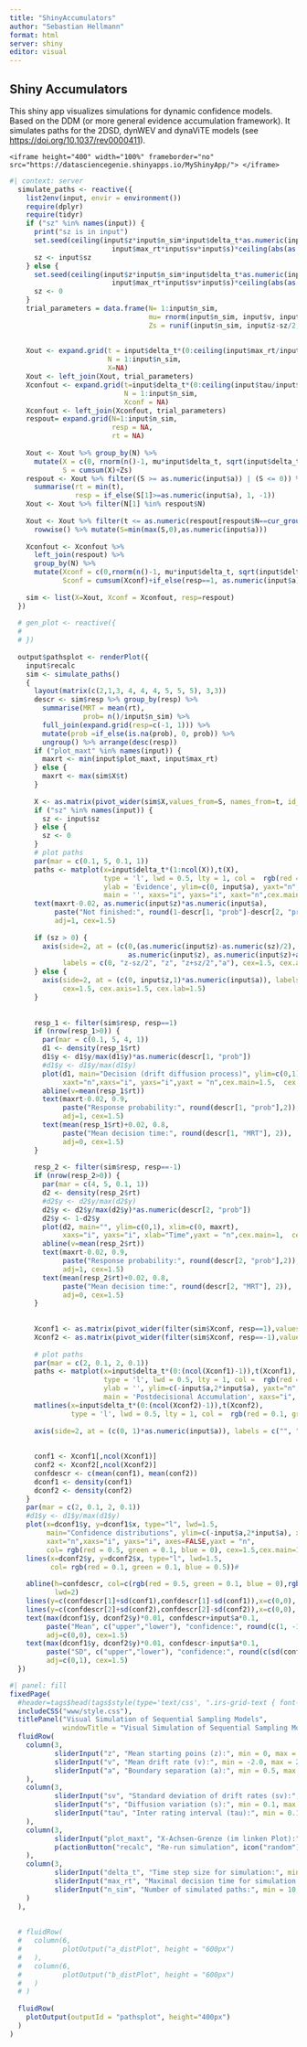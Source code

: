 ```yaml
---
title: "ShinyAccumulators"
author: "Sebastian Hellmann"
format: html
server: shiny
editor: visual
---
```


## Shiny Accumulators

This shiny app visualizes simulations for dynamic confidence models. Based on the DDM (or more general evidence accumulation framework). It simulates paths for the 2DSD, dynWEV and dynaViTE models (see <https://doi.org/10.1037/rev0000411>).

```         
<iframe height="400" width="100%" frameborder="no" src="https://datasciencegenie.shinyapps.io/MyShinyApp/"> </iframe>
```

```r
#| context: server
  simulate_paths <- reactive({
    list2env(input, envir = environment())
    require(dplyr)
    require(tidyr)
    if ("sz" %in% names(input)) {
      print("sz is in input")
      set.seed(ceiling(input$z*input$n_sim*input$delta_t*as.numeric(input$a)*input$v*input$tau*
                         input$max_rt*input$sv*input$s)*ceiling(abs(as.numeric(Sys.time())-round(as.numeric(Sys.time()), -2))+if_else(is.null(input$recalc), 1, 2)))
      sz <- input$sz
    } else {
      set.seed(ceiling(input$z*input$n_sim*input$delta_t*as.numeric(input$a)*input$v*input$tau*
                         input$max_rt*input$sv*input$s)*ceiling(abs(as.numeric(Sys.time())-round(as.numeric(Sys.time()), -2))+if_else(is.null(input$recalc), 1, 2)))
      sz <- 0
    }
    trial_parameters = data.frame(N= 1:input$n_sim,
                                  mu= rnorm(input$n_sim, input$v, input$sv),
                                  Zs = runif(input$n_sim, input$z-sz/2, input$z+sz/2)*as.numeric(input$a))
    
    
    Xout <- expand.grid(t = input$delta_t*(0:ceiling(input$max_rt/input$delta_t)),
                        N = 1:input$n_sim,
                        X=NA)
    Xout <- left_join(Xout, trial_parameters)
    Xconfout <- expand.grid(t=input$delta_t*(0:ceiling(input$tau/input$delta_t)),
                            N = 1:input$n_sim,
                            Xconf = NA)
    Xconfout <- left_join(Xconfout, trial_parameters)
    respout= expand.grid(N=1:input$n_sim,
                         resp = NA,
                         rt = NA)
    
    Xout <- Xout %>% group_by(N) %>%
      mutate(X = c(0, rnorm(n()-1, mu*input$delta_t, sqrt(input$delta_t)*input$s)),
             S = cumsum(X)+Zs)
    respout <- Xout %>% filter((S >= as.numeric(input$a)) | (S <= 0)) %>%
      summarise(rt = min(t),
                resp = if_else(S[1]>=as.numeric(input$a), 1, -1))
    Xout <- Xout %>% filter(N[1] %in% respout$N)
    
    Xout <- Xout %>% filter(t <= as.numeric(respout[respout$N==cur_group_id(), c("rt")])) %>%
      rowwise() %>% mutate(S=min(max(S,0),as.numeric(input$a)))
    
    Xconfout <- Xconfout %>%
      left_join(respout) %>%
      group_by(N) %>%
      mutate(Xconf = c(0,rnorm(n()-1, mu*input$delta_t, sqrt(input$delta_t)*input$s)),
             Sconf = cumsum(Xconf)+if_else(resp==1, as.numeric(input$a), 0))
    
    sim <- list(X=Xout, Xconf = Xconfout, resp=respout)
  })
  
  # gen_plot <- reactive({
  #   
  # })
  
  output$pathsplot <- renderPlot({
    input$recalc
    sim <- simulate_paths()
    {  
      layout(matrix(c(2,1,3, 4, 4, 4, 5, 5, 5), 3,3))
      descr <- sim$resp %>% group_by(resp) %>%
        summarise(MRT = mean(rt), 
                  prob= n()/input$n_sim) %>%
        full_join(expand.grid(resp=c(-1, 1))) %>%
        mutate(prob =if_else(is.na(prob), 0, prob)) %>% 
        ungroup() %>% arrange(desc(resp))
      if ("plot_maxt" %in% names(input)) {
        maxrt <- min(input$plot_maxt, input$max_rt)
      } else {
        maxrt <- max(sim$X$t)
      }
      
      X <- as.matrix(pivot_wider(sim$X,values_from=S, names_from=t, id_cols = N))[,-1]
      if ("sz" %in% names(input)) {
        sz <- input$sz
      } else {
        sz <- 0 
      }
      # plot paths
      par(mar = c(0.1, 5, 0.1, 1))
      paths <- matplot(x=input$delta_t*(1:ncol(X)),t(X),
                       type = 'l', lwd = 0.5, lty = 1, col =  rgb(red = 0, green = 0, blue = 0, alpha = min(1, 500/input$n_sim*0.1)),
                       ylab = 'Evidence', ylim=c(0, input$a), yaxt="n", xlim=c(0, maxrt),xlab = '', 
                       main = '', xaxs="i", yaxs="i", xaxt="n",cex.main=1.5,  cex.axis=1.5, cex.lab=1.5)
      text(maxrt-0.02, as.numeric(input$z)*as.numeric(input$a),
           paste("Not finished:", round(1-descr[1, "prob"]-descr[2, "prob"],2)),
           adj=1, cex=1.5) 
      
      if (sz > 0) {
        axis(side=2, at = (c(0,(as.numeric(input$z)-as.numeric(sz)/2), 
                             as.numeric(input$z), as.numeric(input$z)+as.numeric(sz)/2,1)*as.numeric(input$a)), 
             labels = c(0, "z-sz/2", "z", "z+sz/2","a"), cex=1.5, cex.axis=1.5, cex.lab=1.5)
      } else {
        axis(side=2, at = (c(0, input$z,1)*as.numeric(input$a)), labels = c(0, "z", "a"), 
             cex=1.5, cex.axis=1.5, cex.lab=1.5)
      }
      
      
      resp_1 <- filter(sim$resp, resp==1)
      if (nrow(resp_1>0)) {
        par(mar = c(0.1, 5, 4, 1))
        d1 <- density(resp_1$rt)
        d1$y <- d1$y/max(d1$y)*as.numeric(descr[1, "prob"])
        #d1$y <- d1$y/max(d1$y)
        plot(d1, main="Decision (drift diffusion process)", ylim=c(0,1), xlim=c(0, maxrt),
             xaxt="n",xaxs="i", yaxs="i",yaxt = "n",cex.main=1.5,  cex.axis=1.5, cex.lab=1.5)#  
        abline(v=mean(resp_1$rt))
        text(maxrt-0.02, 0.9,
             paste("Response probability:", round(descr[1, "prob"],2)),
             adj=1, cex=1.5) 
        text(mean(resp_1$rt)+0.02, 0.8,
             paste("Mean decision time:", round(descr[1, "MRT"], 2)),
             adj=0, cex=1.5) 
      }
      
      resp_2 <- filter(sim$resp, resp==-1)
      if (nrow(resp_2>0)) {
        par(mar = c(4, 5, 0.1, 1))
        d2 <- density(resp_2$rt)
        #d2$y <- d2$y/max(d2$y)
        d2$y <- d2$y/max(d2$y)*as.numeric(descr[2, "prob"])
        d2$y <- 1-d2$y
        plot(d2, main="", ylim=c(0,1), xlim=c(0, maxrt),
             xaxs="i", yaxs="i", xlab="Time",yaxt = "n",cex.main=1,  cex.axis=1, cex.lab=1.5)
        abline(v=mean(resp_2$rt))
        text(maxrt-0.02, 0.9,
             paste("Response probability:", round(descr[2, "prob"],2)),
             adj=1, cex=1.5) 
        text(mean(resp_2$rt)+0.02, 0.8,
             paste("Mean decision time:", round(descr[2, "MRT"], 2)),
             adj=0, cex=1.5)
      }
      
      
      Xconf1 <- as.matrix(pivot_wider(filter(sim$Xconf, resp==1),values_from=Sconf, names_from=t, id_cols = N))[,-1]
      Xconf2 <- as.matrix(pivot_wider(filter(sim$Xconf, resp==-1),values_from=Sconf, names_from=t, id_cols = N))[,-1]
      
      # plot paths
      par(mar = c(2, 0.1, 2, 0.1))
      paths <- matplot(x=input$delta_t*(0:(ncol(Xconf1)-1)),t(Xconf1),
                       type = 'l', lwd = 0.5, lty = 1, col =  rgb(red = 0.5, green = 0.1, blue = 0, alpha = 500/input$n_sim*0.1),
                       ylab = '', ylim=c(-input$a,2*input$a), yaxt="n", xlim=c(0, input$tau),xlab = '', 
                       main = 'Postdecisional Accumulation', xaxs="i", yaxs="i", xaxt="n",cex.main=1.5,  cex.axis=1.5, cex.lab=1.5)
      matlines(x=input$delta_t*(0:(ncol(Xconf2)-1)),t(Xconf2),
               type = 'l', lwd = 0.5, lty = 1, col =  rgb(red = 0.1, green = 0.1, blue = 0.5, alpha = 500/input$n_sim*0.1))
      
      axis(side=2, at = (c(0, 1)*as.numeric(input$a)), labels = c("", ""), cex=1.5)
      
      
      conf1 <- Xconf1[,ncol(Xconf1)]
      conf2 <- Xconf2[,ncol(Xconf2)]
      confdescr <- c(mean(conf1), mean(conf2))
      dconf1 <- density(conf1)
      dconf2 <- density(conf2)
    }   
    par(mar = c(2, 0.1, 2, 0.1))
    #d1$y <- d1$y/max(d1$y)
    plot(x=dconf1$y, y=dconf1$x, type="l", lwd=1.5,
         main="Confidence distributions", ylim=c(-input$a,2*input$a), xlim=c(0, max(dconf1$y, dconf2$y)*1.02),
         xaxt="n",xaxs="i", yaxs="i", axes=FALSE,yaxt = "n", 
         col= rgb(red = 0.5, green = 0.1, blue = 0), cex=1.5,cex.main=1.5,  cex.axis=1.5, cex.lab=1.5)#
    lines(x=dconf2$y, y=dconf2$x, type="l", lwd=1.5,
          col= rgb(red = 0.1, green = 0.1, blue = 0.5))#  
    
    abline(h=confdescr, col=c(rgb(red = 0.5, green = 0.1, blue = 0),rgb(red = 0.1, green = 0.1, blue = 0.5)),
           lwd=2)
    lines(y=c(confdescr[1]+sd(conf1),confdescr[1]-sd(conf1)),x=c(0,0), type="l", lwd=8, col= rgb(red = 0.5, green = 0.1, blue = 0, alpha=0.5))
    lines(y=c(confdescr[2]+sd(conf2),confdescr[2]-sd(conf2)),x=c(0,0), type="l", lwd=8, col= rgb(red = 0.1, green = 0.1, blue = 0.5, alpha=0.5))
    text(max(dconf1$y, dconf2$y)*0.01, confdescr+input$a*0.1,
         paste("Mean", c("upper","lower"), "confidence:", round(c(1, -1)*confdescr-c(input$a, 0),2)),
         adj=c(0,0), cex=1.5)
    text(max(dconf1$y, dconf2$y)*0.01, confdescr-input$a*0.1,
         paste("SD", c("upper","lower"), "confidence:", round(c(sd(conf1), sd(conf2)),2)),
         adj=c(0,1), cex=1.5)
  })
```

```r
#| panel: fill
fixedPage(
  #header=tags$head(tags$style(type='text/css', ".irs-grid-text { font-size: 8pt; }")),
  includeCSS("www/style.css"),
  titlePanel("Visual Simulation of Sequential Sampling Models",
             windowTitle = "Visual Simulation of Sequential Sampling Models"),
  fluidRow(
    column(3,
           sliderInput("z", "Mean starting poins (z):", min = 0, max = 1, value = 0.5, step = 0.05, width=NULL),
           sliderInput("v", "Mean drift rate (v):", min = -2.0, max = 2.0, value = 1.0, step = 0.1, width=NULL),
           sliderInput("a", "Boundary separation (a):", min = 0.5, max = 5, value = 2, step=0.5, width=NULL)
    ),
    column(3,
           sliderInput("sv", "Standard deviation of drift rates (sv):", min = 0, max = 3, value = 0.5, step =0.05, width=NULL),
           sliderInput("s", "Diffusion variation (s):", min = 0.1, max = 3, value = 1, step = 0.1, width=NULL),
           sliderInput("tau", "Inter rating interval (tau):", min = 0.1, max = 5.0, value = 1.0, step = 0.1, width=NULL)
    ),
    column(3,
           sliderInput("plot_maxt", "X-Achsen-Grenze (im linken Plot):", min = 3, max = 15, value = 5, step = 1, width=NULL),
           p(actionButton("recalc", "Re-run simulation", icon("random")))
    ),
    column(3,
           sliderInput("delta_t", "Time step size for simulation:", min = 0.01, max = 0.2, value = 0.1, step = 0.01, width=NULL),
           sliderInput("max_rt", "Maximal decision time for simulation:", min = 2, max = 15, value = 5, width=NULL),
           sliderInput("n_sim", "Number of simulated paths:", min = 10, max = 2000, value = 500, step = 10, width=NULL)
    )
  ),
  
   
  # fluidRow(
  #   column(6,
  #          plotOutput("a_distPlot", height = "600px")
  #   ),
  #   column(6,
  #          plotOutput("b_distPlot", height = "600px")
  #   )
  # )
  
  fluidRow(
    plotOutput(outputId = "pathsplot", height="400px")
  )
)

```

```r

```
